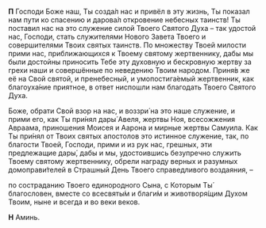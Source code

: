 **П** Господи Боже наш, Ты созда́л нас и привёл в эту жизнь, Ты показал нам пути ко спасению и дарова́л откровение небесных таинств! Ты поставил нас на это служение силой Твоего Святого Духа – так удостой нас, Господи, стать служителями Нового Завета Твоего и совершителями Твоих святых таинств. По множеству Твоей милости прими нас, приближающихся к Твоему святому жертвеннику, дабы мы были достойны приносить Тебе эту духовную и бескровную жертву за грехи наши и совершённые по неведению Твоим народом. Приня́в же её на Свой святой, и пренебесный, и умопостига́емый жертвенник, как благоуха́ние приятное, в ответ ниспошли нам благодать Твоего Святого Духа.

Боже, обрати Свой взор на нас, и воззри́ на это наше служение, и прими его, как Ты при́нял дары́ Авеля, жертвы Ноя, всесожжения Авраама, приношения Моисея и Аарона и мирные жертвы Самуила. Как Ты при́нял от Твоих святых апостолов это истинное служение, так, по благости Твоей, Господи, прими и из рук нас, грешных, эти предлежащие дары́, дабы и мы, удостоившись безупречно служить Твоему святому жертвеннику, обрели награду верных и разумных домоправи́телей в Страшный День Твоего справедливого воздаяния, –

по состраданию Твоего единородного Сына, с Которым Ты́ благословен, вместе со всесвяты́м и благи́м и животворя́щим Духом Твоим, ныне и всегда и во веки веков.

**Н** Аминь.

